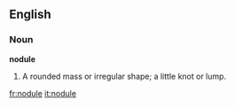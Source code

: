 ==English==

===Noun===

'''nodule'''

#A rounded mass or irregular shape; a little knot or lump.

[[fr:nodule]]
[[it:nodule]]